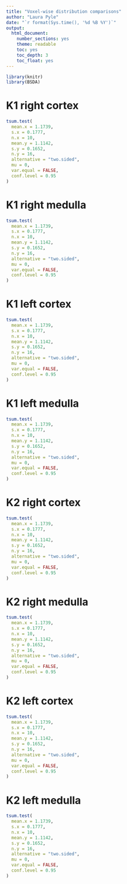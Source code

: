 ```yaml
---
title: "Voxel-wise distribution comparisons"
author: "Laura Pyle"
date: "`r format(Sys.time(), '%d %B %Y')`"
output:
  html_document:
    number_sections: yes
    theme: readable
    toc: yes
    toc_depth: 3
    toc_float: yes
---
```


```r
library(knitr)
library(BSDA)

```

# K1 right cortex

```r
tsum.test(
  mean.x = 1.1739,
  s.x = 0.1777,
  n.x = 10,
  mean.y = 1.1142,
  s.y = 0.1652,
  n.y = 16,
  alternative = "two.sided",
  mu = 0,
  var.equal = FALSE,
  conf.level = 0.95
)
```

# K1 right medulla

```r
tsum.test(
  mean.x = 1.1739,
  s.x = 0.1777,
  n.x = 10,
  mean.y = 1.1142,
  s.y = 0.1652,
  n.y = 16,
  alternative = "two.sided",
  mu = 0,
  var.equal = FALSE,
  conf.level = 0.95
)
```

# K1 left cortex

```r
tsum.test(
  mean.x = 1.1739,
  s.x = 0.1777,
  n.x = 10,
  mean.y = 1.1142,
  s.y = 0.1652,
  n.y = 16,
  alternative = "two.sided",
  mu = 0,
  var.equal = FALSE,
  conf.level = 0.95
)
```

# K1 left medulla

```r
tsum.test(
  mean.x = 1.1739,
  s.x = 0.1777,
  n.x = 10,
  mean.y = 1.1142,
  s.y = 0.1652,
  n.y = 16,
  alternative = "two.sided",
  mu = 0,
  var.equal = FALSE,
  conf.level = 0.95
)
```

# K2 right cortex

```r
tsum.test(
  mean.x = 1.1739,
  s.x = 0.1777,
  n.x = 10,
  mean.y = 1.1142,
  s.y = 0.1652,
  n.y = 16,
  alternative = "two.sided",
  mu = 0,
  var.equal = FALSE,
  conf.level = 0.95
)
```

# K2 right medulla

```r
tsum.test(
  mean.x = 1.1739,
  s.x = 0.1777,
  n.x = 10,
  mean.y = 1.1142,
  s.y = 0.1652,
  n.y = 16,
  alternative = "two.sided",
  mu = 0,
  var.equal = FALSE,
  conf.level = 0.95
)
```

# K2 left cortex

```r
tsum.test(
  mean.x = 1.1739,
  s.x = 0.1777,
  n.x = 10,
  mean.y = 1.1142,
  s.y = 0.1652,
  n.y = 16,
  alternative = "two.sided",
  mu = 0,
  var.equal = FALSE,
  conf.level = 0.95
)
```

# K2 left medulla

```r
tsum.test(
  mean.x = 1.1739,
  s.x = 0.1777,
  n.x = 10,
  mean.y = 1.1142,
  s.y = 0.1652,
  n.y = 16,
  alternative = "two.sided",
  mu = 0,
  var.equal = FALSE,
  conf.level = 0.95
)
```